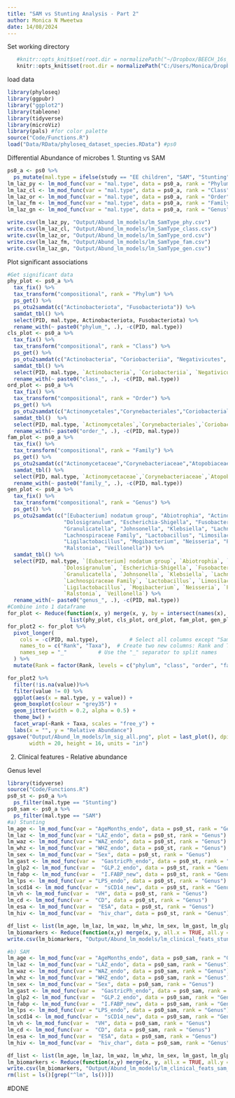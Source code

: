 ---
title: "SAM vs Stunting Analysis - Part 2"
author: Monica N Mweetwa
date: 14/08/2024
---
Set working directory
```{r setup}
   #knitr::opts_knit$set(root.dir = normalizePath("~/Dropbox/BEECH_16s_Analysis/Stunting_SAM")) #Mac
   knitr::opts_knit$set(root.dir = normalizePath("C:/Users/Monica/Dropbox/BEECH_16s_Analysis/Stunting_SAM"))#Windows
```

load data
```{r}
library(phyloseq)
library(ggpubr)
library("ggplot2")
library(tableone)
library(tidyverse)
library(microViz)
library(pals) #for color palette
source("Code/Functions.R")
load("Data/RData/phyloseq_dataset_species.RData") #ps0
```

Differential Abundance of microbes
1. Stunting vs SAM

```{r}
ps0_a <- ps0 %>%
  ps_mutate(mal.type = ifelse(study == "EE children", "SAM", "Stunting"))
lm_laz_py <- lm_mod_func(var = "mal.type", data = ps0_a, rank = "Phylum")
lm_laz_cl <- lm_mod_func(var = "mal.type", data = ps0_a, rank = "Class")
lm_laz_or <- lm_mod_func(var = "mal.type", data = ps0_a, rank = "Order")
lm_laz_fm <- lm_mod_func(var = "mal.type", data = ps0_a, rank = "Family")
lm_laz_gn <- lm_mod_func(var = "mal.type", data = ps0_a, rank = "Genus")

write.csv(lm_laz_py, "Output/Abund_lm_models/lm_SamType_phy.csv")
write.csv(lm_laz_cl, "Output/Abund_lm_models/lm_SamType_class.csv")
write.csv(lm_laz_or, "Output/Abund_lm_models/lm_SamType_ord.csv")
write.csv(lm_laz_fm, "Output/Abund_lm_models/lm_SamType_fam.csv")
write.csv(lm_laz_gn, "Output/Abund_lm_models/lm_SamType_gen.csv")
```

Plot significant associations
```{r}
#Get significant data
phy_plot <- ps0_a %>%
  tax_fix() %>%
  tax_transform("compositional", rank = "Phylum") %>%
  ps_get() %>%
  ps_otu2samdat(c("Actinobacteriota", "Fusobacteriota")) %>%
  samdat_tbl() %>%
  select(PID, mal.type, Actinobacteriota, Fusobacteriota) %>%
  rename_with(~ paste0("phylum_", .), -c(PID, mal.type))
cls_plot <- ps0_a %>%
  tax_fix() %>%
  tax_transform("compositional", rank = "Class") %>%
  ps_get() %>%
  ps_otu2samdat(c("Actinobacteria", "Coriobacteriia", "Negativicutes", "Clostridia", "Fusobacteriia")) %>%
  samdat_tbl() %>%
  select(PID, mal.type, `Actinobacteria`, `Coriobacteriia`, `Negativicutes`, `Clostridia`, `Fusobacteriia`) %>%
  rename_with(~ paste0("class_", .), -c(PID, mal.type))
ord_plot <- ps0_a %>%
  tax_fix() %>%
  tax_transform("compositional", rank = "Order") %>%
  ps_get() %>%
  ps_otu2samdat(c("Actinomycetales","Corynebacteriales","Coriobacteriales","Pseudomonadales","Burkholderiales","Veillonellales-Selenomonadales","Peptostreptococcales-Tissierellales","Staphylococcales","Lachnospirales","Oscillospirales","Fusobacteriales")) %>%
  samdat_tbl()  %>%
  select(PID, mal.type, `Actinomycetales`,`Corynebacteriales`,`Coriobacteriales`,`Pseudomonadales`,`Burkholderiales`,`Veillonellales-Selenomonadales`,`Peptostreptococcales-Tissierellales`,`Staphylococcales`,`Lachnospirales`,`Oscillospirales`,`Fusobacteriales`) %>%
  rename_with(~ paste0("order_", .), -c(PID, mal.type))
fam_plot <- ps0_a %>%
  tax_fix() %>%
  tax_transform("compositional", rank = "Family") %>%
  ps_get() %>%
  ps_otu2samdat(c("Actinomycetaceae","Corynebacteriaceae","Atopobiaceae","Pseudomonadaceae","Burkholderiaceae","Enterobacteriaceae","Veillonellaceae","Lactobacillaceae","Gemellaceae","Carnobacteriaceae","Aerococcaceae","Anaerovoracaceae","Lachnospiraceae","Ruminococcaceae","Fusobacteriaceae")) %>%
  samdat_tbl() %>%
  select(PID, mal.type, `Actinomycetaceae`,`Corynebacteriaceae`,`Atopobiaceae`,`Pseudomonadaceae`,`Burkholderiaceae`,`Enterobacteriaceae`,`Veillonellaceae`,`Lactobacillaceae`,`Gemellaceae`,`Carnobacteriaceae`,`Aerococcaceae`,`Anaerovoracaceae`,`Lachnospiraceae`,`Ruminococcaceae`,`Fusobacteriaceae`) %>%
  rename_with(~ paste0("family_", .), -c(PID, mal.type))
gen_plot <- ps0_a %>%
  tax_fix() %>%
  tax_transform("compositional", rank = "Genus") %>%
  ps_get() %>%
  ps_otu2samdat(c("[Eubacterium] nodatum group", "Abiotrophia", "Actinomyces", "Atopobium", "Blautia",  "Burkholderia-Caballeronia-Paraburkholderia", "Corynebacterium", 
                  "Dolosigranulum", "Escherichia-Shigella", "Fusobacterium", "Gemella", 
                  "Granulicatella", "Johnsonella", "Klebsiella", "Lachnoanaerobaculum", 
                  "Lachnospiraceae Family", "Lactobacillus", "Limosilactobacillus", 
                  "Ligilactobacillus", "Mogibacterium", "Neisseria", "Pseudomonas", 
                  "Ralstonia", "Veillonella")) %>%
  samdat_tbl() %>%
  select(PID, mal.type, `[Eubacterium] nodatum group`, `Abiotrophia`, `Actinomyces`, `Atopobium`, `Blautia`,  `Burkholderia-Caballeronia-Paraburkholderia`, `Corynebacterium`, 
                  `Dolosigranulum`, `Escherichia-Shigella`, `Fusobacterium`, `Gemella`, 
                  `Granulicatella`, `Johnsonella`, `Klebsiella`, `Lachnoanaerobaculum`, 
                  `Lachnospiraceae Family`, `Lactobacillus`, `Limosilactobacillus`, 
                  `Ligilactobacillus`, `Mogibacterium`, `Neisseria`, `Pseudomonas`, 
                  `Ralstonia`, `Veillonella`) %>%
  rename_with(~ paste0("genus_", .), -c(PID, mal.type))
#Combine into 1 dataframe
for_plot <- Reduce(function(x, y) merge(x, y, by = intersect(names(x), names(y)), all = TRUE),
                    list(phy_plot, cls_plot, ord_plot, fam_plot, gen_plot))
for_plot2 <- for_plot %>%
  pivot_longer(
    cols = -c(PID, mal.type),          # Select all columns except "Sample"
    names_to = c("Rank", "Taxa"),  # Create two new columns: Rank and Taxa
    names_sep = "_"          # Use the "_" separator to split names
  ) %>%
  mutate(Rank = factor(Rank, levels = c("phylum", "class", "order", "family", "genus"))) # order taxonomic ranks

for_plot2 %>%
  filter(!is.na(value))%>%
  filter(value != 0) %>%
  ggplot(aes(x = mal.type, y = value)) +
  geom_boxplot(colour = "grey35") +
  geom_jitter(width = 0.2, alpha = 0.5) +
  theme_bw() +
  facet_wrap(~Rank + Taxa, scales = "free_y") +
  labs(x = "", y = "Relative Abundance")
ggsave("Output/Abund_lm_models/lm_sig_all.png", plot = last_plot(), dpi = 600, device = "png", 
       width = 20, height = 16, units = "in")
```


2. Clinical features - Relative abundance

Genus level
```{r}
library(tidyverse)
source("Code/Functions.R")
ps0_st <- ps0_a %>%
  ps_filter(mal.type == "Stunting")
ps0_sam <- ps0_a %>%
  ps_filter(mal.type == "SAM")
#a) Stunting
lm_age <- lm_mod_func(var = "AgeMonths_endo", data = ps0_st, rank = "Genus")
lm_laz <- lm_mod_func(var = "LAZ_endo", data = ps0_st, rank = "Genus")
lm_waz <- lm_mod_func(var = "WAZ_endo", data = ps0_st, rank = "Genus")
lm_whz <- lm_mod_func(var = "WHZ_endo", data = ps0_st, rank = "Genus")
lm_sex <- lm_mod_func(var = "Sex", data = ps0_st, rank = "Genus")
lm_gast <- lm_mod_func(var =  "GastricPh_endo", data = ps0_st, rank = "Genus")
lm_glp2 <- lm_mod_func(var =  "GLP.2_endo", data = ps0_st, rank = "Genus")
lm_fabp <- lm_mod_func(var =  "I.FABP_new", data = ps0_st, rank = "Genus")
lm_lps <- lm_mod_func(var = "LPS_endo", data = ps0_st, rank = "Genus")
lm_scd14 <- lm_mod_func(var =  "sCD14_new", data = ps0_st, rank = "Genus")
lm_vh <- lm_mod_func(var =  "VH", data = ps0_st, rank = "Genus")
lm_cd <- lm_mod_func(var =  "CD", data = ps0_st, rank = "Genus")
lm_esa <- lm_mod_func(var =  "ESA", data = ps0_st, rank = "Genus")
lm_hiv <- lm_mod_func(var =  "hiv_char", data = ps0_st, rank = "Genus")

df_list <- list(lm_age, lm_laz, lm_waz, lm_whz, lm_sex, lm_gast, lm_glp2, lm_fabp, lm_lps, lm_scd14, lm_vh ,lm_cd,lm_esa, lm_hiv)
lm_biomarkers <- Reduce(function(x,y) merge(x, y, all.x = TRUE, all.y = TRUE), df_list)
write.csv(lm_biomarkers, "Output/Abund_lm_models/lm_clinical_feats_stunting_gen.csv")

#b) SAM
lm_age <- lm_mod_func(var = "AgeMonths_endo", data = ps0_sam, rank = "Genus")
lm_laz <- lm_mod_func(var = "LAZ_endo", data = ps0_sam, rank = "Genus")
lm_waz <- lm_mod_func(var = "WAZ_endo", data = ps0_sam, rank = "Genus")
lm_whz <- lm_mod_func(var = "WHZ_endo", data = ps0_sam, rank = "Genus")
lm_sex <- lm_mod_func(var = "Sex", data = ps0_sam, rank = "Genus")
lm_gast <- lm_mod_func(var =  "GastricPh_endo", data = ps0_sam, rank = "Genus")
lm_glp2 <- lm_mod_func(var =  "GLP.2_endo", data = ps0_sam, rank = "Genus")
lm_fabp <- lm_mod_func(var =  "I.FABP_new", data = ps0_sam, rank = "Genus")
lm_lps <- lm_mod_func(var = "LPS_endo", data = ps0_sam, rank = "Genus")
lm_scd14 <- lm_mod_func(var =  "sCD14_new", data = ps0_sam, rank = "Genus")
lm_vh <- lm_mod_func(var =  "VH", data = ps0_sam, rank = "Genus")
lm_cd <- lm_mod_func(var =  "CD", data = ps0_sam, rank = "Genus")
lm_esa <- lm_mod_func(var =  "ESA", data = ps0_sam, rank = "Genus")
lm_hiv <- lm_mod_func(var =  "hiv_char", data = ps0_sam, rank = "Genus")

df_list <- list(lm_age, lm_laz, lm_waz, lm_whz, lm_sex, lm_gast, lm_glp2, lm_fabp, lm_lps, lm_scd14)
lm_biomarkers <- Reduce(function(x,y) merge(x, y, all.x = TRUE, all.y = TRUE), df_list) #nothing is significant
write.csv(lm_biomarkers, "Output/Abund_lm_models/lm_clinical_feats_sam_gen.csv")
rm(list = ls()[grep("^lm", ls())])
```

#DONE

